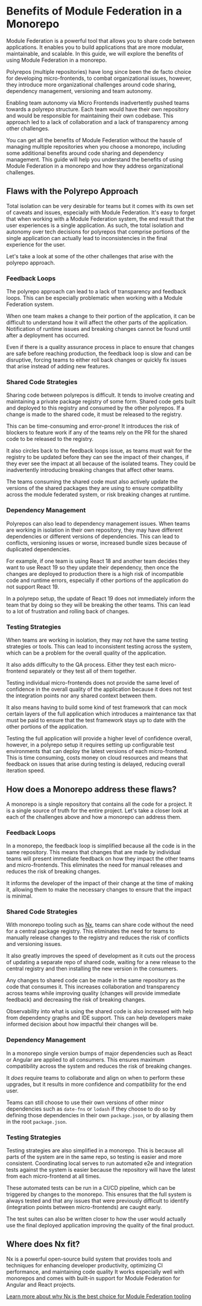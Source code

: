 # Benefits of Module Federation in a Monorepo

Module Federation is a powerful tool that allows you to share code between applications. It enables you to build applications that are more modular, maintainable, and scalable. In this guide, we will explore the benefits of using Module Federation in a monorepo.

Polyrepos (multiple repositories) have long since been the de facto choice for developing micro-frontends, to combat organizational issues, however, they introduce more organizational challenges around code sharing, dependency management, versioning and team autonomy.

Enabling team autonomy via Micro Frontends inadvertently pushed teams towards a polyrepo structure. Each team would have their own repository and would be responsible for maintaining their own codebase. This approach led to a lack of collaboration and a lack of transparency among other challenges.

You can get all the benefits of Module Federation without the hassle of managing multiple repositories when you choose a monorepo, including some additional benefits around code sharing and dependency management.
This guide will help you understand the benefits of using Module Federation in a monorepo and how they address organizational challenges.

## Flaws with the Polyrepo Approach

Total isolation can be very desirable for teams but it comes with its own set of caveats and issues, especially with Module Federation. It's easy to forget that when working with a Module Federation system, the end result that the user experiences is a single application.
As such, the total isolation and autonomy over tech decisions for polyrepos that comprise portions of the single application can actually lead to inconsistencies in the final experience for the user.

Let's take a look at some of the other challenges that arise with the polyrepo approach.

### Feedback Loops

The polyrepo approach can lead to a lack of transparency and feedback loops. This can be especially problematic when working with a Module Federation system.

When one team makes a change to their portion of the application, it can be difficult to understand how it will affect the other parts of the application. Notification of runtime issues and breaking changes cannot be found until after a deployment has occurred.

Even if there is a quality assurance process in place to ensure that changes are safe before reaching production, the feedback loop is slow and can be disruptive, forcing teams to either roll back changes or quickly fix issues that arise instead of adding new features.

### Shared Code Strategies

Sharing code between polyrepos is difficult. It tends to involve creating and maintaining a private package registry of some form. Shared code gets built and deployed to this registry and consumed by the other polyrepos. If a change is made to the shared code, it must be released to the registry.

This can be time-consuming and error-prone! It introduces the risk of blockers to feature work if any of the teams rely on the PR for the shared code to be released to the registry.

It also circles back to the feedback loops issue, as teams must wait for the registry to be updated before they can see the impact of their changes, if they ever see the impact at all because of the isolated teams. They could be inadvertently introducing breaking changes that affect other teams.

The teams consuming the shared code must also actively update the versions of the shared packages they are using to ensure compatibility across the module federated system, or risk breaking changes at runtime.

### Dependency Management

Polyrepos can also lead to dependency management issues. When teams are working in isolation in their own repository, they may have different dependencies or different versions of dependencies. This can lead to conflicts, versioning issues or worse, increased bundle sizes because of duplicated dependencies.

For example, if one team is using React 18 and another team decides they want to use React 19 so they update their dependency, then once the changes are deployed to production there is a high risk of incompatible code and runtime errors, especially if other portions of the application do not support React 19.

In a polyrepo setup, the update of React 19 does not immediately inform the team that by doing so they will be breaking the other teams. This can lead to a lot of frustration and rolling back of changes.

### Testing Strategies

When teams are working in isolation, they may not have the same testing strategies or tools. This can lead to inconsistent testing across the system, which can be a problem for the overall quality of the application.

It also adds difficulty to the QA process. Either they test each micro-frontend separately or they test all of them together.

Testing individual micro-frontends does not provide the same level of confidence in the overall quality of the application because it does not test the integration points nor any shared context between them.

It also means having to build some kind of test framework that can mock certain layers of the full application which introduces a maintenance tax that must be paid to ensure that the test framework stays up to date with the other portions of the application.

Testing the full application will provide a higher level of confidence overall, however, in a polyrepo setup it requires setting up configurable test environments that can deploy the latest versions of each micro-frontend.
This is time consuming, costs money on cloud resources and means that feedback on issues that arise during testing is delayed, reducing overall iteration speed.

## How does a Monorepo address these flaws?

A monorepo is a single repository that contains all the code for a project. It is a single source of truth for the entire project.
Let's take a closer look at each of the challenges above and how a monorepo can address them.

### Feedback Loops

In a monorepo, the feedback loop is simplified because all the code is in the same repository. This means that changes that are made by individual teams will present immediate feedback on how they impact the other teams and micro-frontends. This eliminates the need for manual releases and reduces the risk of breaking changes.

It informs the developer of the impact of their change at the time of making it, allowing them to make the necessary changes to ensure that the impact is minimal.

### Shared Code Strategies

With monorepo tooling such as [Nx](https://nx.dev), teams can share code without the need for a central package registry. This eliminates the need for teams to manually release changes to the registry and reduces the risk of conflicts and versioning issues.

It also greatly improves the speed of development as it cuts out the process of updating a separate repo of shared code, waiting for a new release to the central registry and then installing the new version in the consumers.

Any changes to shared code can be made in the same repository as the code that consumes it. This increases collaboration and transparency across teams while improving quality (changes will provide immediate feedback) and decreasing the risk of breaking changes.

Observability into what is using the shared code is also increased with help from dependency graphs and IDE support. This can help developers make informed decision about how impactful their changes will be.

### Dependency Management

In a monorepo single version bumps of major dependencies such as React or Angular are applied to all consumers. This ensures maximum compatibility across the system and reduces the risk of breaking changes.

It _does_ require teams to collaborate and align on when to perform these upgrades, but it results in more confidence and compatibility for the end user.

Teams can still choose to use their own versions of other minor dependencies such as `date-fns` or `lodash` if they choose to do so by defining those dependencies in their own `package.json`, or by aliasing them in the root `package.json`.

### Testing Strategies

Testing strategies are also simplified in a monorepo. This is because all parts of the system are in the same repo, so testing is easier and more consistent. Coordinating local serves to run automated e2e and integration tests against the system is easier because the repository will have the latest from each micro-frontend at all times.

These automated tests can be run in a CI/CD pipeline, which can be triggered by changes to the monorepo. This ensures that the full system is always tested and that any issues that were previously difficult to identify (integration points between micro-frontends) are caught early.

The test suites can also be written closer to how the user would actually use the final deployed application improving the quality of the final product.

## Where does Nx fit?

Nx is a powerful open-source build system that provides tools and techniques for enhancing developer productivity, optimizing CI performance, and maintaining code quality It works especially well with monorepos and comes with built-in support for Module Federation for Angular and React projects.

[Learn more about why Nx is the best choice for Module Federation tooling](./nx-for-module-federation)
